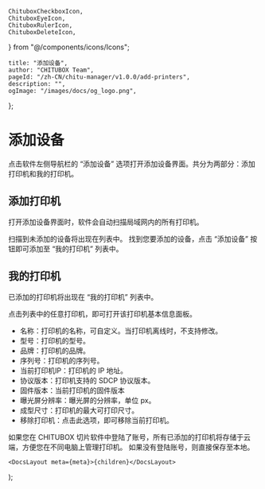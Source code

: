 	ChituboxCheckboxIcon,
	ChituboxEyeIcon,
	ChituboxRulerIcon,
	ChituboxDeleteIcon,
} from "@/components/icons/Icons";

	title: "添加设备",
	author: "CHITUBOX Team",
	pageId: "/zh-CN/chitu-manager/v1.0.0/add-printers",
	description: "",
	ogImage: "/images/docs/og_logo.png",
};

# 添加设备

点击软件左侧导航栏的 “添加设备” 选项打开添加设备界面。共分为两部分：添加打印机和我的打印机。

<ImageContainer>
	<AntdImage
		src={"/images/docs/zh-CN/chitu-manager/add-printers.png"}
	/>
</ImageContainer>

## 添加打印机

打开添加设备界面时，软件会自动扫描局域网内的所有打印机。

扫描到未添加的设备将出现在列表中。 找到您要添加的设备，点击 “添加设备” 按钮即可添加至 “我的打印机” 列表中。

<ImageContainer>
	<AntdImage
		src={"/images/docs/zh-CN/chitu-manager/my-printers.png"}
	/>
</ImageContainer>

## 我的打印机

已添加的打印机将出现在 “我的打印机” 列表中。

点击列表中的任意打印机，即可打开该打印机基本信息面板。

<ImageContainer>
	<AntdImage
		src={"/images/docs/zh-CN/chitu-manager/printer-info.png"}
		style={{ maxWidth: "500px" }}
	/>
</ImageContainer>

-   名称：打印机的名称，可自定义。当打印机离线时，不支持修改。
-   型号：打印机的型号。
-   品牌：打印机的品牌。
-   序列号：打印机的序列号。
-   当前打印机IP：打印机的 IP 地址。
-   协议版本：打印机支持的 SDCP 协议版本。
-   固件版本：当前打印机的固件版本
-   曝光屏分辨率：曝光屏的分辨率，单位 px。
-   成型尺寸：打印机的最大可打印尺寸。
-   移除打印机：点击此选项，即可移除当前打印机。

<Admonition type="tip" title="提示">
	如果您在 CHITUBOX 切片软件中登陆了账号，所有已添加的打印机将存储于云端，方便您在不同电脑上管理打印机。
	如果没有登陆账号，则直接保存至本地。
</Admonition>

	<DocsLayout meta={meta}>{children}</DocsLayout>
);
